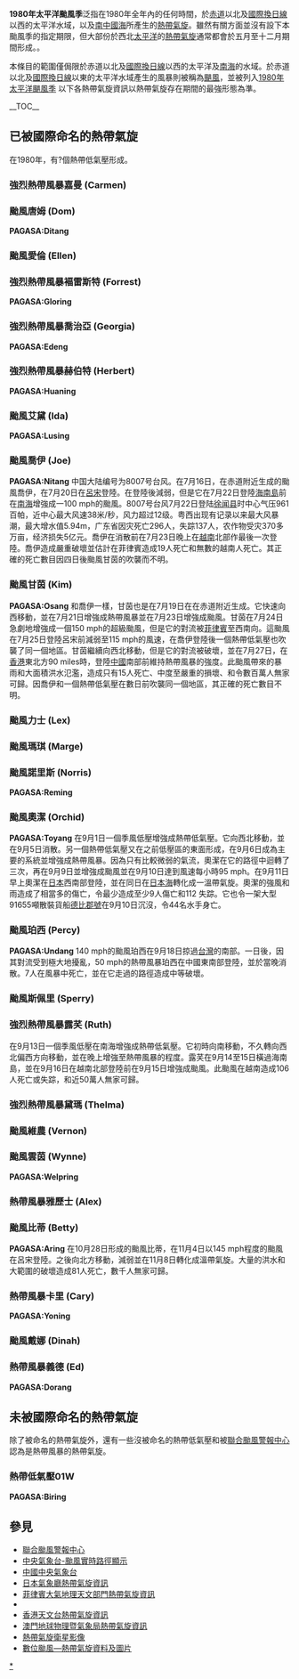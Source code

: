 {{expand|time=2010-08-11T04:00:27+00:00}}{{Unreferenced|time=2020-03-08T10:58:19+00:00}}
{{NoteTA
|G1=TyphoonOld
|G2=地名
|G3=Weather
|1=zh-hans:南海; zh-hant:南海; zh-sg:南中国海;
|skin=typhoon
}}
{{Infobox hurricane season
| Track=1980 Pacific typhoon season summary map.png
| Basin=WPac
| Year=1980
| First storm formed=3月18日
| Last storm dissipated=12月21日
| Strongest storm name=雲茵
| Strongest storm pressure=890
| Strongest storm winds=120
| Average wind speed=10
| Total depressions=28
| Total storms=24
| Total hurricanes=15
| Total intense=2
| Damages=195
|Fatalities=共493人
| five seasons=[[1978年太平洋颱風季|1978]] [[1979年太平洋颱風季|1979]] '''1980''' [[1981年太平洋颱風季|1981]] [[1982年太平洋颱風季|1982]]|}}
{{portal phs}}
'''1980年太平洋颱風季'''泛指在1980年全年內的任何時間，於[[赤道|赤道]]以北及[[國際換日線|國際換日線]]以西的太平洋水域，以及[[南中國海|南中國海]]所產生的[[熱帶氣旋|熱帶氣旋]]。雖然有關方面並沒有設下本颱風季的指定期限，但大部份於西北[[太平洋|太平洋]]的[[熱帶氣旋|熱帶氣旋]]通常都會於五月至十二月期間形成。。

本條目的範圍僅侷限於赤道以北及[[國際換日線|國際換日線]]以西的太平洋及[[南海|南海]]的水域。於赤道以北及[[國際換日線|國際換日線]]以東的太平洋水域產生的風暴則被稱為[[颶風|颶風]]，並被列入[[1980年太平洋颶風季|1980年太平洋颶風季]]
以下各熱帶氣旋資訊以熱帶氣旋存在期間的最強形態為準。

{{TC scale old}}

__TOC__
<div style="clear: both"></div>

== 已被國際命名的熱帶氣旋 ==
{{NoteUTC+8}}
在1980年，有?個熱帶低氣壓形成。
===強烈熱帶風暴嘉曼 (Carmen)===
{{Infobox Hurricane Small
|Basin=WPac
|Image=Carmen Apr 5 1980 1928Z.png
|Track=Carmen 1980 track.png
|Formed=1980年4月4日
|Dissipated=1980年4月10日
|1-min winds=60
|10-min winds=60
|Pressure=985
}}
{{Clear}}

===颱風唐姆 (Dom)===
'''PAGASA:Ditang'''
{{Infobox Hurricane Small
|Basin=WPac
|Image=Dom May 13 1980 1129Z.png
|Track=Dom 1980 track.png
|Formed=1980年5月7日
|Dissipated=1980年5月22日
|1-min winds=90
|10-min winds=85
|Pressure=960
}}
{{Clear}}

===颱風愛倫 (Ellen)===
{{Infobox Hurricane Small
|Basin=WPac
|Image=Typhoon Ellen 17 May 1980 2230Z.png
|Track=Ellen 1980 track.png
|Formed=1980年5月11日
|Dissipated=1980年5月22日
|1-min winds=110
|10-min winds=105
|Pressure=930
}}
{{Clear}}

===強烈熱帶風暴褔雷斯特 (Forrest)===
'''PAGASA:Gloring'''
{{Infobox Hurricane Small
|Basin=WPac
|Image=Tropical Storm Forrest 23 May 1980 2340Z.png
|Track=Forrest 1980 track.png
|Formed=1980年5月19日
|Dissipated=1980年5月26日
|1-min winds=55
|10-min winds=55
|Pressure=992
}}
{{Clear}}

===強烈熱帶風暴喬治亞 (Georgia)===
'''PAGASA:Edeng'''
{{Infobox Hurricane Small
|Basin=WPac
|Image=Georgia May 23 1980 0001Z.png
|Track=Georgia 1980 track.png
|Formed=1980年5月19日
|Dissipated=1980年5月24日
|1-min winds=55
|10-min winds=55
|Pressure=980
}}
{{Clear}}

===強烈熱帶風暴赫伯特 (Herbert)===
'''PAGASA:Huaning'''
{{Infobox Hurricane Small
|Basin=WPac
|Image=Herbert Jun 24 1980 2337Z.png
|Track=Herbert 1980 track.png
|Formed=1980年6月19日
|Dissipated=1980年6月29日
|1-min winds=50
|10-min winds=50
|Pressure=990
}}
{{Clear}}

===颱風艾黛 (Ida)===
'''PAGASA:Lusing'''
{{Infobox Hurricane Small
|Basin=WPac
|Image=Ida Jul 8 1980 2327Z.png
|Track=Ida 1980 track.png
|Formed=1980年7月6日
|Dissipated=1980年7月11日
|1-min winds=60
|10-min winds=70
|Pressure=980
}}
{{Clear}}

===颱風喬伊 (Joe)===
'''PAGASA:Nitang'''
{{Infobox Hurricane Small
|Basin=WPac
|Image=Joe Jul 20 1980 1134Z.png
|Track=Joe 1980 track.png
|Formed=1980年7月16日
|Dissipated=1980年7月23日
|1-min winds=105
|10-min winds=85
|Pressure=940
}}
{{main|颱風喬伊 (1980年)}}
中国大陆编号为8007号台风。在7月16日，在赤道附近生成的颱風喬伊，在7月20日在[[呂宋|呂宋]]登陸。在登陸後減弱，但是它在7月22日登陸[[海南島|海南島]]前在[[南海|南海]]增強成一100 mph的颱風。8007号台风7月22日登陆[[徐闻县|徐闻县]]时中心气压961百帕，近中心最大风速38米/秒，风力超过12级。粤西出现有记录以来最大风暴潮，最大增水值5.94m，广东省因灾死亡296人，失踪137人，农作物受灾370多万亩，经济损失5亿元。喬伊在消散前在7月23日晚上在[[越南|越南]]北部作最後一次登陸。喬伊造成嚴重破壞並估計在菲律賓造成19人死亡和無數的越南人死亡。其正確的死亡數目因四日後颱風甘茵的吹襲而不明。
{{Clear}}

===颱風甘茵 (Kim)===
'''PAGASA:Osang'''
{{Infobox Hurricane Small
|Basin=WPac
|Image=Kim Jul 24 1980 1145Z.png
|Track=Kim 1980 track.png
|Formed=1980年7月19日
|Dissipated=1980年7月27日
|1-min winds=130
|10-min winds=100
|Pressure=910
}}
和喬伊一樣，甘茵也是在7月19日在在赤道附近生成。它快速向西移動，並在7月21日增強成熱帶風暴並在7月23日增強成颱風。甘茵在7月24日急劇地增強成一個150 mph的超級颱風，但是它的對流被[[菲律賓|菲律賓]]至西南向。這颱風在7月25日登陸呂宋前減弱至115 mph的風速，在喬伊登陸後一個熱帶低氣壓也吹襲了同一個地區。甘茵繼續向西北移動，但是它的對流被破壞，並在7月27日，在[[香港|香港]]東北方90 miles時，登陸[[中國|中國]]南部前維持熱帶風暴的強度。此颱風帶來的暴雨和大面積洪水氾濫，造成只有15人死亡、中度至嚴重的損壞、和令數百萬人無家可歸。因喬伊和一個熱帶低氣壓在數日前吹襲同一個地區，其正確的死亡數目不明。
{{Clear}}

===颱風力士 (Lex)===
{{Infobox Hurricane Small
|Basin=WPac
|Image=Lex Aug 2 1980 2234Z.png
|Track=Lex 1980 track.png
|Formed=1980年7月26日
|Dissipated=1980年8月7日
|1-min winds=80
|10-min winds=75
|Pressure=960
}}
{{Clear}}

===颱風瑪琪 (Marge)===
{{Infobox Hurricane Small
|Basin=WPac
|Image=Marge Aug 10 1980 0850Z.png
|Track=Marge 1980 track.png
|Formed=1980年8月7日
|Dissipated=1980年8月15日
|1-min winds=110
|10-min winds=90
|Pressure=945
}}
{{Clear}}

===颱風諾里斯 (Norris)===
'''PAGASA:Reming'''
{{Infobox Hurricane Small
|Basin=WPac
|Image=Norris Aug 26 1980 2346Z.png
|Track=Norris 1980 track.png
|Formed=1980年8月23日
|Dissipated=1980年8月29日
|1-min winds=90
|10-min winds=95
|Pressure=945
}}
{{Clear}}

===颱風奧潔 (Orchid)===
'''PAGASA:Toyang'''
{{Infobox Hurricane Small
|Basin=WPac
|Image=Typhoon Orchid sept 10 1980 2312Z.jpg
|Track=Orchid 1980 track.png
|Formed=1980年9月6日
|Dissipated=1980年9月11日
|1-min winds=85
|10-min winds=70
|Pressure=960
}}
在9月1日一個季風低壓增強成熱帶低氣壓。它向西北移動，並在9月5日消散。另一個熱帶低氣壓又在之前低壓區的東面形成，在9月6日成為主要的系統並增強成熱帶風暴。因為只有比較微弱的氣流，奧潔在它的路徑中迴轉了三次，再在9月9日並增強成颱風並在9月10日達到風速每小時95 mph。在9月11日早上奧潔在[[日本|日本]]西南部登陸，並在同日在[[日本海|日本海]]轉化成一溫帶氣旋。奧潔的強風和雨造成了相當多的傷亡，令最少造成至少9人傷亡和112 失踪。它也令一架大型91655噸散裝貨船[[德比郡號|德比郡號]]在9月10日沉沒，令44名水手身亡。
{{Clear}}

===颱風珀西 (Percy)===
'''PAGASA:Undang'''
{{Infobox Hurricane Small
|Basin=WPac
|Image=Percy Sept 17 1980 1133Z.png
|Track=Percy 1980 track.png
|Formed=1980年9月13日
|Dissipated=1980年9月19日
|1-min winds=125
|10-min winds=100
|Pressure=915
}}
140 mph的颱風珀西在9月18日掠過[[台灣|台灣]]的南部。一日後，因其對流受到極大地擾亂，50 mph的熱帶風暴珀西在中國東南部登陸，並於當晚消散。7人在風暴中死亡，並在它走過的路徑造成中等破壞。
{{Clear}}

===颱風斯佩里 (Sperry)===
{{Infobox Hurricane Small
|Basin=WPac
|Image=Sperry Sept 18 1980 2154Z.png
|Track=Sperry 1980 track.png
|Formed=1980年9月12日
|Dissipated=1980年9月22日
|1-min winds=65
|10-min winds=65
|Pressure=975
}}
{{Clear}}

===強烈熱帶風暴露芺 (Ruth)===
{{Infobox Hurricane Small
|Basin=WPac
|Image=Typhoon Ruth sept 16 1980 0046Z.jpg
|Track=Ruth 1980 track.png
|Formed=1980年9月13日
|Dissipated=1980年9月16日
|1-min winds=65
|10-min winds=55
|Pressure=980
}}
在9月13日一個季風低壓在南海增強成熱帶低氣壓。它初時向南移動，不久轉向西北偏西方向移動，並在晚上增強至熱帶風暴的程度。露芺在9月14至15日橫過海南島，並在9月16日在越南北部登陸前在9月15日增強成颱風。此颱風在越南造成106人死亡或失踪，和近50萬人無家可歸。
{{Clear}}

===強烈熱帶風暴黛瑪 (Thelma)===
{{Infobox Hurricane Small
|Basin=WPac
|Image=Thelma Sept 27 1980 2158Z.png
|Track=Thelma 1980 track.png
|Formed=1980年9月25日
|Dissipated=1980年9月30日
|1-min winds=55
|10-min winds=55
|Pressure=975
}}
{{Clear}}

===颱風維農 (Vernon)===
{{Infobox Hurricane Small
|Basin=WPac
|Image=Vernon Oct 1 1980 2208Z.png
|Track=Vernon 1980 track.png
|Formed=1980年9月27日
|Dissipated=1980年10月3日
|1-min winds=105
|10-min winds=95
|Pressure=935
}}
{{Clear}}

===颱風雲茵 (Wynne)===
'''PAGASA:Welpring'''
{{Infobox Hurricane Small
|Basin=WPac
|Image=Wynne Oct 9 1980 2233Z.png
|Track=Wynne 1980 track.png
|Formed=1980年10月3日
|Dissipated=1980年10月14日
|1-min winds=150
|10-min winds=120
|Pressure=890
}}
{{Clear}}

===熱帶風暴雅歷士 (Alex)===
{{Infobox Hurricane Small
|Basin=WPac
|Image=Alex Oct 13 1980 2241Z.png
|Track=Alex 1980 track.png
|Formed=1980年10月8日
|Dissipated=1980年10月14日
|1-min winds=35
|10-min winds=35
|Pressure=999
}}
{{Clear}}

===颱風比蒂 (Betty)===
'''PAGASA:Aring'''
{{Infobox Hurricane Small
|Basin=WPac
|Image=Betty Nov 3 1980 2321Z.png
|Track=Betty 1980 track.png
|Formed=1980年10月28日
|Dissipated=1980年11月7日
|1-min winds=125
|10-min winds=100
|Pressure=925
}}
在10月28日形成的颱風比蒂，在11月4日以145 mph程度的颱風在呂宋登陸。之後向北方移動，減弱並在11月8日轉化成溫帶氣旋。大量的洪水和大範圍的破壞造成81人死亡，數千人無家可歸。
{{Clear}}

===熱帶風暴卡里 (Cary)===
'''PAGASA:Yoning'''
{{Infobox Hurricane Small
|Basin=WPac
|Image=Cary Nov 1 1980 0029Z.png
|Track=Cary 1980 track.png
|Formed=1980年10月28日
|Dissipated=1980年11月2日
|1-min winds=35
|10-min winds=45
|Pressure=995
}}
{{Clear}}

===颱風戴娜 (Dinah)===
{{Infobox Hurricane Small
|Basin=WPac
|Image=Dinah Nov 21 1980 2141Z.png
|Track=Dinah 1980 track.png
|Formed=1980年11月18日
|Dissipated=1980年11月25日
|1-min winds=100
|10-min winds=90
|Pressure=950
}}
{{Clear}}

===熱帶風暴義德 (Ed)===
'''PAGASA:Dorang'''
{{Infobox Hurricane Small
|Basin=WPac
|Image=Ed Dec 19 1980 2258Z.png
|Track=Ed 1980 track.png
|Formed=1980年12月14日
|Dissipated=1980年12月21日
|1-min winds=50
|10-min winds=45
|Pressure=990
}}
{{Clear}}

== 未被國際命名的熱帶氣旋 ==
{{UTC+8}}
除了被命名的熱帶氣旋外，還有一些沒被命名的熱帶低氣壓和被[[聯合颱風警報中心|聯合颱風警報中心]]認為是熱帶風暴的熱帶氣旋。

===熱帶低氣壓01W===
'''PAGASA:Biring'''
{{Infobox Hurricane Small
|Basin=WPac
|Image=Biring Mar 24 1980 2353Z.png
|WarningCenter=PAGASA
|Track=Biring 1980 track.png
|Formed=1980年3月18日
|Dissipated=1980年3月27日
|1-min winds=30
|10-min winds=30
|Pressure=1000
}}
{{Clear}}

==參見==
{{Commons category|1980 Pacific typhoon season}}
* [http://www.usno.navy.mil/JTWC 聯合颱風警報中心]{{Wayback|url=http://www.usno.navy.mil/JTWC |date=20100301105349 }}
* [https://web.archive.org/web/20120625221929/http://map.weather.gov.cn/ 中央氣象台-颱風實時路徑顯示]
* [https://web.archive.org/web/20120928121548/http://www.nmc.gov.cn/ 中國中央氣象台]
* [http://www.jma.go.jp/en/typh/ 日本氣象廳熱帶氣旋資訊]{{WebCite|url=https://www.webcitation.org/6rdK3LVIg?url=http://www.jma.go.jp/en/typh/ |date=20170701143628 |dateformat=iso }}
* [https://web.archive.org/web/20130918054024/http://www.pagasa.dost.gov.ph/wb/tc_up.html 菲律賓大氣地理天文部門熱帶氣旋資訊]
* {{AnyLink|http://www.cwb.gov.tw/|中央氣象局全球資訊網|中央氣象局|type=外部}}
* [http://www.hko.gov.hk/wxinfo/currwx/tc_posc.htm 香港天文台熱帶氣旋資訊]{{Wayback|url=http://www.hko.gov.hk/wxinfo/currwx/tc_posc.htm |date=20081216231321 }}
* [http://www.smg.gov.mo/www/cvm/typhoon/fc_typhoonmain.htm 澳門地球物理暨氣象局熱帶氣旋資訊]{{Wayback|url=http://www.smg.gov.mo/www/cvm/typhoon/fc_typhoonmain.htm |date=20090829002333 }}
* [http://www.nrlmry.navy.mil/tc_pages/tc_home.html 熱帶氣旋衛星影像]{{Wayback|url=http://www.nrlmry.navy.mil/tc_pages/tc_home.html |date=20131225201201 }}
* [http://agora.ex.nii.ac.jp/digital-typhoon/index.html.en 數位颱風—熱帶氣旋資料及圖片]{{Wayback|url=http://agora.ex.nii.ac.jp/digital-typhoon/index.html.en |date=20151126060741 }}

{{太平洋颱風季}}
[[Category:1980年太平洋台风季|*]]